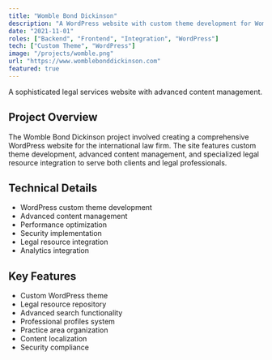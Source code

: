 ```yaml
---
title: "Womble Bond Dickinson"
description: "A WordPress website with custom theme development for Womble Bond Dickinson, featuring advanced content management and legal resource integration."
date: "2021-11-01"
roles: ["Backend", "Frontend", "Integration", "WordPress"]
tech: ["Custom Theme", "WordPress"]
image: "/projects/womble.png"
url: "https://www.womblebonddickinson.com"
featured: true
---
```


A sophisticated legal services website with advanced content management.

## Project Overview

The Womble Bond Dickinson project involved creating a comprehensive WordPress website for the international law firm. The site features custom theme development, advanced content management, and specialized legal resource integration to serve both clients and legal professionals.

## Technical Details

- WordPress custom theme development
- Advanced content management
- Performance optimization
- Security implementation
- Legal resource integration
- Analytics integration

## Key Features

- Custom WordPress theme
- Legal resource repository
- Advanced search functionality
- Professional profiles system
- Practice area organization
- Content localization
- Security compliance
